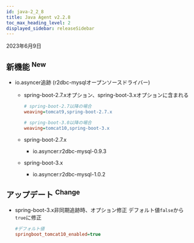```yaml
---
id: java-2_2_8
title: Java Agent v2.2.8
toc_max_heading_level: 2
displayed_sidebar: releaseSidebar
---
```


2023年6月9日

## 新機能 <sup><Status>New</Status></sup>

-   io.asyncer追跡 (r2dbc-mysqlオープンソースドライバー)

    -   spring-boot-2.7.xオプション、spring-boot-3.xオプションに含まれる

        ```ini title='whatap.conf'
        # spring-boot-2.7以降の場合
        weaving=tomcat9,spring-boot-2.7.x

        # spring-boot-3.0以降の場合
        weaving=tomcat10,spring-boot-3.x
        ```

    -   spring-boot-2.7.x

        -   io.asyncer:r2dbc-mysql-0.9.3

    -   spring-boot-3.x

        -   io.asyncer:r2dbc-mysql-1.0.2

## アップデート <sup><Status>Change</Status></sup>

-   spring-boot-3.x非同期追跡時、オプション修正
    デフォルト値`false`から`true`に修正
    ```ini title='whatap.conf'
    #デフォルト値
    springboot_tomcat10_enabled=true
    ```
